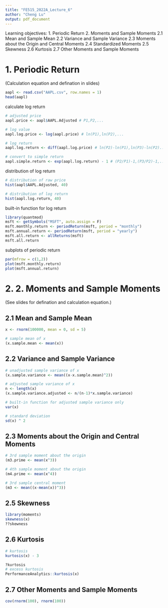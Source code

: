```yaml
---
title: "FE515_2022A_Lecture_6"
author: "Cheng Lu"
output: pdf_document
---
```

Learning objectives:
  1. Periodic Return
  2. Moments and Sample Moments
    2.1 Mean and Sample Mean
    2.2 Variance and Sample Variance
    2.3 Moments about the Origin and Central Moments
    2.4 Standardized Moments
    2.5 Skewness
    2.6 Kurtosis
    2.7 Other Moments and Sample Moments

# 1. Periodic Return

(Calculation equation and defination in slides)

```r
aapl <- read.csv("AAPL.csv", row.names = 1)
head(aapl)
```

calculate log return

```r
# adjusted price
aapl.price <- aapl$AAPL.Adjusted # P1,P2,...

# log value
aapl.log.price <- log(aapl.price) # ln(P1),ln(P2),...

# log return
aapl.log.return <- diff(aapl.log.price) # ln(P2)-ln(P1),ln(P3)-ln(P2)...

# convert to simple return
aapl.simple.return <- exp(aapl.log.return) - 1 # (P2/P1)-1,(P3/P2)-1,...
```

distribution of log return

```r
# distribution of raw price
hist(aapl$AAPL.Adjusted, 40)

# distribution of log return
hist(aapl.log.return, 40)
```

built-in function for log return

```r
library(quantmod)
msft <- getSymbols("MSFT", auto.assign = F)
msft.monthly.return <- periodReturn(msft, period = "monthly")
msft.annual.return <- periodReturn(msft, period = "yearly")
msft.all.return <- allReturns(msft)
msft.all.return
```

subplots of periodic return

```r
par(mfrow = c(1,2))
plot(msft.monthly.return)
plot(msft.annual.return)
```
# 2. 2. Moments and Sample Moments

(See slides for defination and calculation equation.)
    
## 2.1 Mean and Sample Mean

```r
x <- rnorm(100000, mean = 0, sd = 5)

# sample mean of x
(x.sample.mean <- mean(x)) 
```

## 2.2 Variance and Sample Variance

```r
# unadjusted sample variance of x
(x.sample.variance <- mean((x-x.sample.mean)^2)) 

# adjusted sample variance of x
n <- length(x)
(x.sample.variance.adjusted <- n/(n-1)*x.sample.variance) 

# built-in function for adjusted sample variance only
var(x)

# standard deviation
sd(x) ^ 2
```

## 2.3 Moments about the Origin and Central Moments

```r
# 3rd sample moment about the origin
(m3.prime <- mean(x^3))

# 4th sample moment about the origin
(m4.prime <- mean(x^4))

# 3rd sample central moment
(m3 <- mean((x-mean(x))^3))
```

## 2.5 Skewness

```r
library(moments)
skewness(x)
??skewness
```

## 2.6 Kurtosis
    
```r
# kurtosis
kurtosis(x) - 3

?kurtosis
# excess kurtosis
PerformanceAnalytics::kurtosis(x)
```
    
## 2.7 Other Moments and Sample Moments

```r
cov(rnorm(100), rnorm(100))
```

